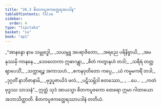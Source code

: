 ```yaml
---
title: "26.3 စိတကပူဇကတ္ထေရအပဒါန"
tableOfContents: false
sidebar:
  order: 4
type: "tipitaka"
basket: "su"
book: "ap1"
---
```



<DynamicBreadcrumb />

<Division number="9" book="ap1">

<Paragraph number="3106" type="verses" book="ap1">
_“အာနန္ဒော နာမ သမ္ဗုဒ္ဓေါ,_  
_သယမ္ဘူ အပရာဇိတော;_  
_အရညေ ပရိနိဗ္ဗာယိ,_  
_အမနုဿမှိ ကာနနေ._  

</Paragraph>

</Division>
<Division number="10" book="ap1">

<Paragraph number="3107" type="verses" book="ap1">
_ဒေဝလောကာ ဣဓာဂန္တွာ,_  
_စိတံ ကတွာနဟံ တဒါ;_  
_သရီရံ တတ္ထ ဈာပေသိံ,_  
_သက္ကာရဉ္စ အကာသဟံ._  

</Paragraph>

</Division>
<Division number="11" book="ap1">

<Paragraph number="3108" type="verses" book="ap1">
_ဧကနဝုတိတော ကပ္ပေ,_  
_ယံ ကမ္မမကရိံ တဒါ;_  
_ဒုဂ္ဂတိံ နာဘိဇာနာမိ,_  
_ဗုဒ္ဓပူဇာယိဒံ ဖလံ._  

</Paragraph>

</Division>
<Division number="12" book="ap1">

<Paragraph number="3109" type="verses" book="ap1">
_ပဋိသမ္ဘိဒါ စတဿော,_  
_ …ပေ… _  
_ကတံ ဗုဒ္ဓဿ သာသနံ”._  

</Paragraph>

<Paragraph number="3110" book="ap1">
ဣတ္ထံ သုဒံ အာယသ္မာ စိတကပူဇကော ထေရော ဣမာ ဂါထာယော အဘာသိတ္ထာတိ.

</Paragraph>
</Division>

<Paragraph number="3111" type="center" book="ap1">
စိတကပူဇကတ္ထေရဿာပဒါနံ တတိယံ.
</Paragraph>